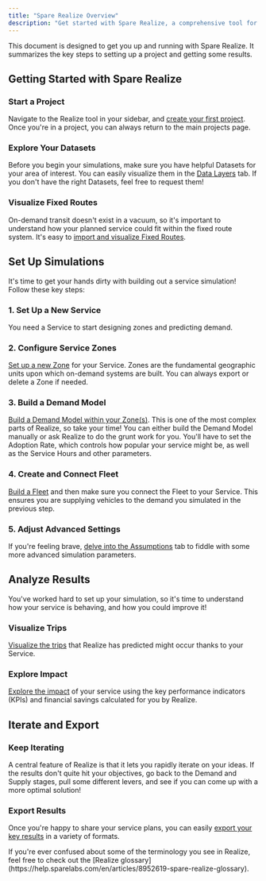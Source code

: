 ```yaml
---
title: "Spare Realize Overview"
description: "Get started with Spare Realize, a comprehensive tool for transit planning and simulation"
---
```


This document is designed to get you up and running with Spare Realize. It summarizes the key steps to setting up a project and getting some results.

## Getting Started with Spare Realize

### Start a Project

Navigate to the Realize tool in your sidebar, and [create your first project](https://help.sparelabs.com/en/articles/8952603-create-and-edit-a-realize-project). Once you're in a project, you can always return to the main projects page.

### Explore Your Datasets

Before you begin your simulations, make sure you have helpful Datasets for your area of interest. You can easily visualize them in the [Data Layers](https://help.sparelabs.com/en/articles/8953369-visualizing-datasets) tab. If you don't have the right Datasets, feel free to request them!

### Visualize Fixed Routes

On-demand transit doesn't exist in a vacuum, so it's important to understand how your planned service could fit within the fixed route system. It's easy to [import and visualize Fixed Routes](https://help.sparelabs.com/en/articles/8953316-visualizing-fixed-routes).

## Set Up Simulations

It's time to get your hands dirty with building out a service simulation! Follow these key steps:

### 1. Set Up a New Service

You need a Service to start designing zones and predicting demand.

### 2. Configure Service Zones

[Set up a new Zone](https://help.sparelabs.com/en/articles/8955012-setting-up-service-zones-in-spare-realize) for your Service. Zones are the fundamental geographic units upon which on-demand systems are built. You can always export or delete a Zone if needed.

### 3. Build a Demand Model

[Build a Demand Model within your Zone(s)](https://help.sparelabs.com/en/articles/8953600-building-a-demand-model). This is one of the most complex parts of Realize, so take your time! You can either build the Demand Model manually or ask Realize to do the grunt work for you. You'll have to set the Adoption Rate, which controls how popular your service might be, as well as the Service Hours and other parameters.

### 4. Create and Connect Fleet

[Build a Fleet](https://help.sparelabs.com/en/articles/8953581-creating-fleets-in-spare-realize) and then make sure you connect the Fleet to your Service. This ensures you are supplying vehicles to the demand you simulated in the previous step.

### 5. Adjust Advanced Settings

If you're feeling brave, [delve into the Assumptions](https://help.sparelabs.com/en/articles/8953562-adjusting-assumptions-underpinning-a-simulation) tab to fiddle with some more advanced simulation parameters.

## Analyze Results

You've worked hard to set up your simulation, so it's time to understand how your service is behaving, and how you could improve it!

### Visualize Trips

[Visualize the trips](https://help.sparelabs.com/en/articles/8952597-visualizing-simulated-trips) that Realize has predicted might occur thanks to your Service.

### Explore Impact

[Explore the impact](https://help.sparelabs.com/en/articles/8951752-exploring-the-impact-of-your-service) of your service using the key performance indicators (KPIs) and financial savings calculated for you by Realize.

## Iterate and Export

### Keep Iterating

A central feature of Realize is that it lets you rapidly iterate on your ideas. If the results don't quite hit your objectives, go back to the Demand and Supply stages, pull some different levers, and see if you can come up with a more optimal solution!

### Export Results

Once you're happy to share your service plans, you can easily [export your key results](https://help.sparelabs.com/en/articles/8951745-exporting-the-results) in a variety of formats.

<Tip>
If you're ever confused about some of the terminology you see in Realize, feel free to check out the [Realize glossary](https://help.sparelabs.com/en/articles/8952619-spare-realize-glossary).
</Tip>